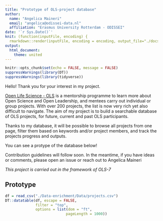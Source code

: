 ```yaml
---
title: "Prototype of OLS-project database"
author: 
  name: "Angelica Maineri"
  email: "angelica@odissei-data.nl"
  affiliation: "Erasmus University Rotterdam - ODISSEI"
date: '`r Sys.Date()`'
knit: (function(inputFile, encoding) {
  rmarkdown::render(inputFile, encoding = encoding, output_file="./docs/index.html") })
output: 
  html_document:
    theme: united
---
```


```r
knitr::opts_chunk$set(echo = FALSE, message = FALSE)
suppressWarnings(library(DT))
suppressWarnings(library(tidyverse))
```
Hello! Thank you for your interest in my project.

[Open Life Science - OLS](https://openlifesci.org/) is a mentorship programme to learn more about Open Science and Open Leadership, and mentees carry out individual or group projects. With over 200 projects, the list is now very rich yet also difficult to navigate. The aim of my project is to build a searchable database of OLS projects, for future, current and past OLS participants.

Thanks to my database, it will be possible to browse all projects from one page, filter them based on keywords and/or project members, and track the projects progress and outputs.

You can see a protype of the database below!

Contribution guidelines will follow soon. In the meantime, if you have ideas or comments, please open an issue or reach out to Angelica Maineri

_This project is carried out in the framework of OLS-7_

## Prototype

```r
df = read_csv("./Data-enrichment/Data/projects.csv")
DT::datatable(df, escape = FALSE,
              filter = "top", 
              options = list(dom = "ft", 
                            pageLength = 1000))
```


